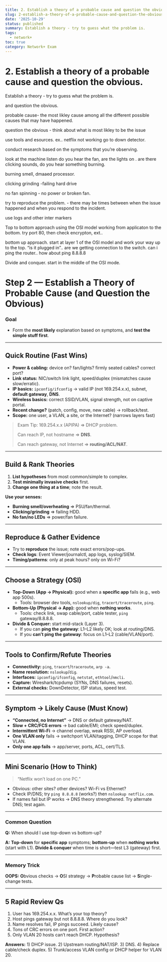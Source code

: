```yaml
---
title: 2. Establish a theory of a probable cause and question the obvious.
slug: 2-establish-a-theory-of-a-probable-cause-and-question-the-obvious
date: '2025-10-29'
status: published
summary: Establish a theory - try to guess what the problem is.
tags:
  - network+
toc: true
category: Network+ Exam
---
```


# 2. Establish a theory of a probable cause and question the obvious.

Establish a theory - try to guess what the problem is. 

and question the obvious. 

probable cause- the most likley cause among all the different possible causes that may have happened. 

question the obvious - think about what is most likley to be the issue 

use tools and esources. ex.. netflix not working go to down detector. 

conduct research based on the symptoms that you’re observing. 

look at the machine listen do you hear the fan, are the lights on . are there clicking sounds, do you hear something burning. 

burning smell, dmaaed processor. 

clicking grinding -failing hard drive 

no fan spinning - no power or broken fan. 

try to reproduce the problem. - there may be times between when the issue happened and when you respond to the incident. 

use logs and other inter markers 

Top to bottom approach using the OSI model working from applicaton to the bottom. try port 80, then check encrypton, ext.. 

bottom up approach. start at layer 1 of the OSI model and work your way up to the top. “is it plugged in”.. are we getting connection to the switch. can i ping the router.. how about ping 8.8.8.8

Divide and conquer. start in the middle of the OSI mode. 

# Step 2 — Establish a Theory of Probable Cause (and Question the Obvious)

### Goal

- Form the **most likely** explanation based on symptoms, and **test the simple stuff first**.

---

## Quick Routine (Fast Wins)

- **Power & cabling:** device on? fan/lights? firmly seated cables? correct port?
- **Link status:** NIC/switch link light, speed/duplex (mismatches cause slow/erratic).
- **IP basics:** `ipconfig/ifconfig` → valid IP (not 169.254.x.x), subnet, **default gateway**, **DNS**.
- **Wireless basics:** correct SSID/VLAN, signal strength, not on captive portal.
- **Recent change?** (patch, config, move, new cable) → rollback/test.
- **Scope:** one user, a VLAN, a site, or the Internet? (narrows layers fast)

> Exam Tip: 169.254.x.x (APIPA) ⇒ DHCP problem.
> 
> 
> Can reach IP, not hostname ⇒ **DNS**.
> 
> Can reach gateway, not Internet ⇒ **routing/ACL/NAT**.
> 

---

## Build & Rank Theories

1. **List hypotheses** from most common/simple to complex.
2. **Test minimally invasive checks** first.
3. **Change one thing at a time**; note the result.

**Use your senses:**

- **Burning smell/overheating** ⇒ PSU/fan/thermal.
- **Clicking/grinding** ⇒ failing HDD.
- **No fan/no LEDs** ⇒ power/fan failure.

---

## Reproduce & Gather Evidence

- Try to **reproduce** the issue; note exact errors/pop-ups.
- **Check logs**: Event Viewer/journalctl, app logs, syslog/SIEM.
- **Timing/patterns**: only at peak hours? only on Wi-Fi?

---

## Choose a Strategy (OSI)

- **Top-Down (App → Physical):** good when a **specific app** fails (e.g., web app 500s).
    - Tools: browser dev tools, `nslookup/dig`, `tracert/traceroute`, `ping`.
- **Bottom-Up (Physical → App):** good when **nothing works**.
    - Tools: check link, swap cable/port, cable tester, `ping` gateway/8.8.8.8.
- **Divide & Conquer:** start mid-stack (Layer 3).
    - If you can **ping the gateway**: L1–L2 likely OK; look at routing/DNS.
    - If you **can’t ping the gateway**: focus on L1–L2 (cable/VLAN/port).

---

## Tools to Confirm/Refute Theories

- **Connectivity:** `ping`, `tracert`/`traceroute`, `arp -a`.
- **Name resolution:** `nslookup`/`dig`.
- **Interfaces:** `ipconfig/ifconfig`, `netstat`, `ethtool`/`nmcli`.
- **Capture:** Wireshark/tcpdump (SYNs, DNS failures, resets).
- **External checks:** DownDetector, ISP status, speed test.

---

## Symptom → Likely Cause (Must Know)

- **“Connected, no Internet”** → DNS or default gateway/NAT.
- **Slow + CRC/FCS errors** → bad cable/EMI; check speed/duplex.
- **Intermittent Wi-Fi** → channel overlap, weak RSSI, AP overload.
- **One VLAN only** fails → switchport VLAN/tagging, DHCP scope for that VLAN.
- **Only one app fails** → app/server, ports, ACL, cert/TLS.

---

## Mini Scenario (How to Think)

> “Netflix won’t load on one PC.”
> 
- Obvious: other sites? other devices? Wi-Fi vs Ethernet?
- Check IP/DNS; try `ping 8.8.8.8` (works?) then `nslookup netflix.com`.
- If names fail but IP works → DNS theory strengthened. Try alternate DNS; test again.

---

### Common Question

**Q:** When should I use top-down vs bottom-up?

**A:** **Top-down** for **specific app** symptoms; **bottom-up** when **nothing works** (start with L1). **Divide & conquer** when time is short—test L3 (gateway) first.

---

### Memory Trick

**OOPS:** **O**bvious checks → **O**SI strategy → **P**robable cause list → **S**ingle-change tests.

---

## 5 Rapid Review Qs

1. User has 169.254.x.x. What’s your top theory?
2. Host pings gateway but not 8.8.8.8. Where do you look?
3. Name resolves fail, IP pings succeed. Likely cause?
4. Tons of CRC errors on one port. First action?
5. Only VLAN 20 hosts can’t reach DHCP. Hypothesis?

**Answers:** 1) DHCP issue. 2) Upstream routing/NAT/ISP. 3) DNS. 4) Replace cable/check duplex. 5) Trunk/access VLAN config or DHCP helper for VLAN 20.
